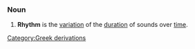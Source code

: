===Noun===
#'''Rhythm''' is the [[variation]] of the [[duration]] of sounds over [[time]].
[[Category:Greek derivations]]
